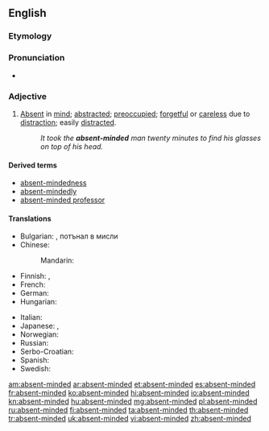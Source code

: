 ==English==

===Etymology===
{{compound|absent|minded}}

===Pronunciation===
* {{a|US}} {{IPA|/ˌæb.sn̩tˈmaɪn.dɪd/}}

===Adjective===
{{en-adj}}

# [[absent|Absent]] in [[mind]]; [[abstracted]]; [[preoccupied]]; [[forgetful]] or [[careless]] due to [[distraction]]; easily [[distract]]ed.
#: ''It took the '''absent-minded''' man twenty minutes to find his glasses on top of his head.''

====Derived terms====
* [[absent-mindedness]]
* [[absent-mindedly]]
* [[absent-minded professor]]

====Translations====
{{trans-top|absent in mind}}
* Bulgarian: {{t+|bg|разсеян}}, потънал в мисли
* Chinese:
*: Mandarin: {{t|cmn|心不在焉|tr=xīnbùzàiyān|sc=Hani}}
* Finnish: {{t-|fi|hajamielinen}} {{qualifier|forgetful}}, {{t-|fi|poissaoleva}} {{qualifier|absent in mind}}
* French: {{t+|fr|distrait}}
* German: {{t+|de|zerstreut}}
* Hungarian: {{t+|hu|szórakozott}}
{{trans-mid}}
* Italian: {{t-|it|svanito}}
* Japanese: {{t+|ja|ぼんやり|tr=bon'yari|sc=Jpan}}, {{t-|ja|上の空|tr=うわのそらの, uwa-no sora-no|alt=上の空の|sc=Jpan}}
* Norwegian: {{t+|no|distré}}
* Russian: {{t+|ru|рассеянный|tr=rasséjannyj|sc=Cyrl}}
* Serbo-Croatian: {{t-|sh|rasejan}}
* Spanish: {{t+|es|distraído}}
* Swedish: {{t+|sv|tankspridd}}
{{trans-bottom}}

[[am:absent-minded]]
[[ar:absent-minded]]
[[et:absent-minded]]
[[es:absent-minded]]
[[fr:absent-minded]]
[[ko:absent-minded]]
[[hi:absent-minded]]
[[io:absent-minded]]
[[kn:absent-minded]]
[[hu:absent-minded]]
[[mg:absent-minded]]
[[pl:absent-minded]]
[[ru:absent-minded]]
[[fi:absent-minded]]
[[ta:absent-minded]]
[[th:absent-minded]]
[[tr:absent-minded]]
[[uk:absent-minded]]
[[vi:absent-minded]]
[[zh:absent-minded]]